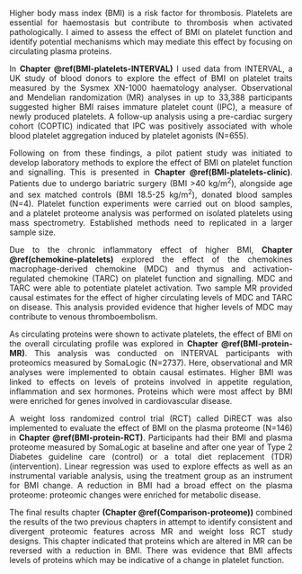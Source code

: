 <style>
body {
text-align: justify}
</style>

Higher body mass index (BMI) is a risk factor for thrombosis. Platelets are essential for haemostasis but contribute to thrombosis when activated pathologically. I aimed to assess the effect of BMI on platelet function and identify potential mechanisms which may mediate this effect by focusing on circulating plasma proteins. 

In **Chapter \@ref(BMI-platelets-INTERVAL)** I used data from INTERVAL, a UK study of blood donors to explore the effect of BMI on platelet traits measured by the Sysmex XN-1000 haematology analyser. Observational and Mendelian randomization (MR) analyses in up to 33,388 participants suggested higher BMI raises immature platelet count (IPC), a measure of newly produced platelets. A follow-up analysis using a pre-cardiac surgery cohort (COPTIC) indicated that IPC was positively associated with whole blood platelet aggregation induced by platelet agonists (N=655).

Following on from these findings, a pilot patient study was initiated to develop laboratory methods to explore the effect of BMI on platelet function and signalling. This is presented in **Chapter \@ref(BMI-platelets-clinic)**. Patients due to undergo bariatric surgery (BMI >40 kg/m^2^), alongside age and sex matched controls (BMI 18.5-25 kg/m^2^), donated blood samples (N=4). Platelet function experiments were carried out on blood samples, and a platelet proteome analysis was performed on isolated platelets using mass spectrometry. Established methods need to replicated in a larger sample size.

Due to the chronic inflammatory effect of higher BMI, **Chapter \@ref(chemokine-platelets)** explored the effect of the chemokines macrophage-derived chemokine (MDC) and thymus and activation-regulated chemokine (TARC) on platelet function and signalling. MDC and TARC were able to potentiate platelet activation. Two sample MR provided causal estimates for the effect of higher circulating levels of MDC and TARC on disease. This analysis provided evidence that higher levels of MDC may contribute to venous thromboembolism.

As circulating proteins were shown to activate platelets, the effect of BMI on the overall circulating profile was explored in **Chapter \@ref(BMI-protein-MR)**. This analysis was conducted on INTERVAL participants with proteomics measured by SomaLogic (N=2737). Here, observational and MR analyses were implemented to obtain causal estimates. Higher BMI was linked to effects on levels of proteins involved in appetite regulation, inflammation and sex hormones. Proteins which were most affect by BMI were enriched for genes involved in cardiovascular disease.

A weight loss randomized control trial (RCT) called DiRECT was also implemented to evaluate the effect of BMI on the plasma proteome (N=146) in **Chapter \@ref(BMI-protein-RCT)**. Participants had their BMI and plasma proteome measured by SomaLogic at baseline and after one year of Type 2 Diabetes guideline care (control) or a total diet replacement (TDR) (intervention). Linear regression was used to explore effects as well as an instrumental variable analysis, using the treatment group as an instrument for BMI change. A reduction in BMI had a broad effect on the plasma proteome: proteomic changes were enriched for metabolic disease.

The final results chapter **(Chapter \@ref(Comparison-proteome))** combined the results of the two previous chapters in attempt to identify consistent and divergent proteomic features across MR and weight loss RCT study designs. This chapter indicated that proteins which are altered in MR can be reversed with a reduction in BMI. There was evidence that BMI affects levels of proteins which may be indicative of a change in platelet function.
